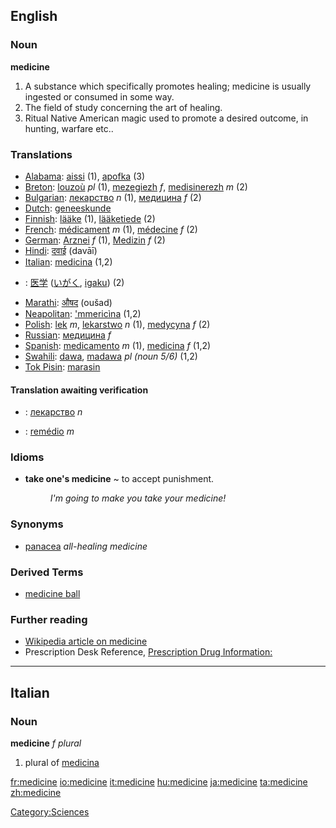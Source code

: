 ==English==
===Noun===
'''medicine'''
# A substance which specifically promotes healing; medicine is usually ingested or consumed in some way.
# The field of study concerning the art of healing.
# Ritual Native American magic used to promote a desired outcome, in hunting, warfare etc..
=== Translations ===
*[[Alabama]]: [[aissi]] (1), [[apofka]] (3)
*[[Breton]]: [[louzoù]] ''pl'' (1), [[mezegiezh]] ''f'', [[medisinerezh]] ''m'' (2)
*[[Bulgarian]]: [[лекарство]] ''n'' (1), [[медицина]] ''f'' (2)
*[[Dutch]]: [[geneeskunde]]
*[[Finnish]]: [[lääke]] (1), [[lääketiede]] (2)
*[[French]]: [[médicament]] ''m'' (1), [[médecine]] ''f'' (2)
*[[German]]: [[Arznei]] ''f'' (1), [[Medizin]] ''f'' (2)
*[[Hindi]]: [[दवाई]] (davāī)
*[[Italian]]: [[medicina]] {{f}} (1,2)
*{{ja}}: [[医学]] ([[いがく]], [[igaku]]) (2)
*[[Marathi]]: [[औषद]] (oušad)
*[[Neapolitan]]: [['mmericìna]] {{f}} (1,2)
*[[Polish]]: [[lek]] ''m'', [[lekarstwo]] ''n'' (1), [[medycyna]] ''f'' (2)
*[[Russian]]: [[медицина]] ''f'' 
*[[Spanish]]: [[medicamento]] ''m'' (1), [[medicina]] ''f'' (1,2) 
*[[Swahili]]: [[dawa]], [[madawa]] ''pl (noun 5/6)'' (1,2)
*[[Tok Pisin]]: [[marasin]]

====Translation awaiting verification====
*{{ua}}: [[лекарство]] ''n''
*{{pt}}: [[remédio]] ''m''

===Idioms===
*'''take one's medicine''' ~ to accept punishment.
*:''I'm going to make you take your medicine!''

===Synonyms===
*[[panacea]] ''all-healing medicine''

===Derived Terms===
*[[medicine ball]]

=== Further reading ===

* [[w:Medicine|Wikipedia article on medicine]]
* Prescription Desk Reference, [http://prescriptiondesk.com Prescription Drug Information:]

----

==Italian==
===Noun===
'''medicine''' ''f plural''

# plural of [[medicina]]

[[Category:Sciences]]

[[fr:medicine]]
[[io:medicine]]
[[it:medicine]]
[[hu:medicine]]
[[ja:medicine]]
[[ta:medicine]]
[[zh:medicine]]